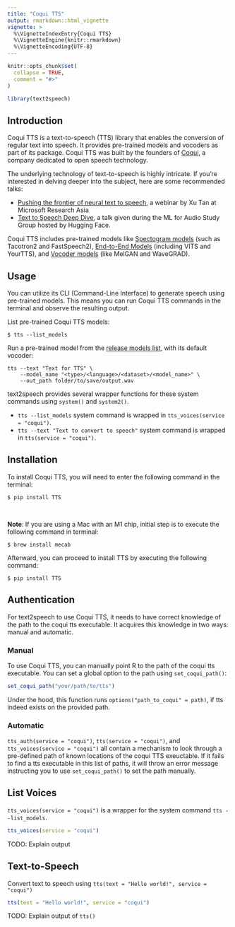 ```yaml
---
title: "Coqui TTS"
output: rmarkdown::html_vignette
vignette: >
  %\VignetteIndexEntry{Coqui TTS}
  %\VignetteEngine{knitr::rmarkdown}
  %\VignetteEncoding{UTF-8}
---
```


```r
knitr::opts_chunk$set(
  collapse = TRUE,
  comment = "#>"
)
```

```r
library(text2speech)
```

## Introduction

Coqui TTS is a text-to-speech (TTS) library that enables the conversion of regular text into speech. It provides pre-trained models and vocoders as part of its package. Coqui TTS was built by the founders of [Coqui](https://coqui.ai/), a company dedicated to open speech technology.

The underlying technology of text-to-speech is highly intricate. If you're interested in delving deeper into the subject, here are some recommended talks:

- [Pushing the frontier of neural text to speech](https://youtu.be/MA8PCvmr8B0), a webinar by Xu Tan at Microsoft Research Asia
- [Text to Speech Deep Dive](https://www.youtube.com/watch?v=aLBedWj-5CQ), a talk given during the ML for Audio Study Group hosted by Hugging Face.

Coqui TTS includes pre-trained models like [Spectogram models](https://github.com/coqui-ai/TTS#spectrogram-models) (such as Tacotron2 and FastSpeech2), [End-to-End Models](https://github.com/coqui-ai/TTS#end-to-end-models) (including VITS and YourTTS), and [Vocoder models](https://github.com/coqui-ai/TTS#vocoders) (like MelGAN and WaveGRAD).   

## Usage

You can utilize its CLI (Command-Line Interface) to generate speech using pre-trained models. This means you can run Coqui TTS commands in the terminal and observe the resulting output.

List pre-trained Coqui TTS models:

```
$ tts --list_models
```

Run a pre-trained model from the [release models list](https://github.com/coqui-ai/TTS#implemented-models), with its default vocoder:

```
tts --text "Text for TTS" \
    --model_name "<type>/<language>/<dataset>/<model_name>" \
    --out_path folder/to/save/output.wav
```

text2speech provides several wrapper functions for these system commands using `system()` and `system2()`. 

- `tts --list_models` system command is wrapped in `tts_voices(service = "coqui")`. 
- `tts --text "Text to convert to speech"` system command is wrapped in `tts(service = "coqui")`.

## Installation

To install Coqui TTS, you will need to enter the following command in the terminal:

```
$ pip install TTS
```

<br>

 **Note**: If you are using a Mac with an M1 chip, initial step is to execute the following command in terminal:

```
$ brew install mecab
```

Afterward, you can proceed to install TTS by executing the following command:

```
$ pip install TTS
```

## Authentication

For text2speech to use Coqui TTS, it needs to have correct knowledge of the path to the coqui tts executable. It acquires this knowledge in two ways: manual and automatic.

### Manual

To use Coqui TTS, you can manually point R to the path of the coqui tts executable. You can set a global option to the path using `set_coqui_path()`:

```r
set_coqui_path("your/path/to/tts")
```

Under the hood, this function runs `options("path_to_coqui" = path)`, if tts indeed exists on the provided path.

### Automatic

`tts_auth(service = "coqui")`, `tts(service = "coqui")`, and `tts_voices(service = "coqui")` all contain a mechanism to look through a pre-defined path of known locations of the coqui TTS exeuctable. If it fails to find a tts executable in this list of paths, it will throw an error message instructing you to use `set_coqui_path()` to set the path manually.


## List Voices

`tts_voices(service = "coqui")` is a wrapper for the system command `tts --list_models`. 


```r
tts_voices(service = "coqui")
```

TODO: Explain output



## Text-to-Speech

Convert text to speech using `tts(text = "Hello world!", service = "coqui")`

```r
tts(text = "Hello world!", service = "coqui")
```

TODO: Explain output of `tts()`



